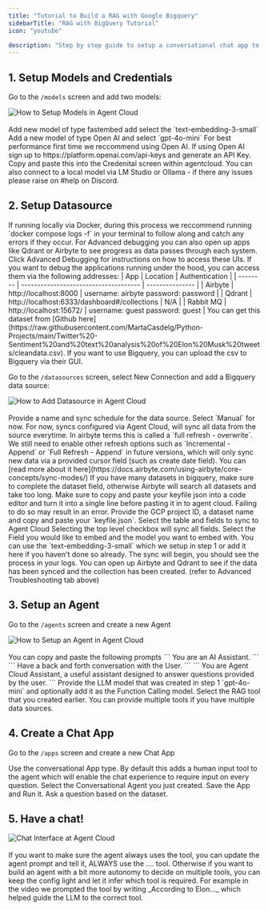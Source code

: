 ```yaml
---
title: "Tutorial to Build a RAG with Google Bigquery"
sidebarTitle: "RAG with BigQuery Tutorial"
icon: "youtube"

description: "Step by step guide to setup a conversational chat app to RAG a Google Big Query datasource (or any other data source)"
---
```


## 1. Setup Models and Credentials

Go to the `/models` screen and add two models:

<Frame>
  <img src="/images/demo-models.png" alt="How to Setup Models in Agent Cloud"/>
</Frame> <br></br>

<AccordionGroup>
  <Accordion icon="microchip" title="Add Embedding Model">
  Add new model of type fastembed add select the `text-embedding-3-small`
  </Accordion>

  <Accordion icon="comments" title="Add LLM Model">
  Add a new model of type Open AI and select `gpt-4o-mini`
    <Note>For best performance first time we reccommend using Open AI. If using Open AI sign up to https://platform.openai.com/api-keys and generate an API Key. Copy and paste this into the Credenital screen within agentcloud. You can also connect to a local model via LM Studio or Ollama - if there any issues please raise on #help on Discord.</Note>
  </Accordion>
</AccordionGroup>

## 2. Setup Datasource

<Tip>
	If running locally via Docker, during this process we reccommend running `docker compose logs -f` in your terminal to follow along and catch any errors if they occur. 
	For Advanced debugging you can also open up apps like Qdrant or Airbyte to see progress as data passes through each system. 
	Click Advanced Debugging for instructions on how to access these UIs.
</Tip>
<AccordionGroup>
<Accordion icon="bug" title="Advanced Debugging">
If you want to debug the applications running under the hood, you can access them via the following addresses:
| App | Location | Authentication |
| -------- | ------------------------------------- | --------------- |
| Airbyte | http://localhost:8000 | username: airbyte password: password |
| Qdrant | http://localhost:6333/dashboard#/collections | N/A |
| Rabbit MQ | http://localhost:15672/ | username: guest password: guest |

</Accordion>
<Accordion icon="file-csv" title="Sample Elon Musk tweets dataset">
You can get this dataset from [Github here](https://raw.githubusercontent.com/MartaCasdelg/Python-Projects/main/Twitter%20-Sentiment%20and%20text%20analysis%20of%20Elon%20Musk%20tweets/cleandata.csv). If you want to use Bigquery, you can upload the csv to Bigquery via their GUI.
</Accordion>
</AccordionGroup>

Go to the `/datasources` screen, select New Connection and add a Bigquery data source:

<Frame>
  <img src="/images/demo-bigquery-datasource.png" alt="How to Add Datasource in Agent Cloud"/>
</Frame> <br></br>

<AccordionGroup>
  <Accordion icon="wrench" title="Provide a name and sync schedule">
  Provide a name and sync schedule for the data source. Select `Manual` for now.
    <Warning>For now, syncs configured via Agent Cloud, will sync all data from the source everytime. In airbyte terms this is called a `full refresh - overwrite`. We still need to enable other refresh options such as `Incremental - Append` or `Full Refresh - Append` in future versions, which will only sync new data via a provided cursor field (such as create date field). You can [read more about it here](https://docs.airbyte.com/using-airbyte/core-concepts/sync-modes/) </Warning>
  </Accordion>

  <Accordion icon="key" title="Provide Data Source Credentials">
      <Tip>If you have many datasets in bigquery, make sure to complete the dataset field, otherwise Airbyte will search all datasets and take too long.</Tip>
      <Warning> Make sure to copy and paste your keyfile json into a code editor and turn it into a single line before pasting it in to agent cloud. Failing to do so may result in an error.</Warning>
  Provide the GCP project ID, a dataset name and copy and paste your `keyfile.json`.
  </Accordion>

  <Accordion icon="table" title="Select Table and Fields to Sync">
  Select the table and fields to sync to Agent Cloud
  <Tip>Selecting the top level checkbox will sync all fields.</Tip>
  </Accordion>

  <Accordion icon="microchip" title="Select field to Embed">
  Select the Field you would like to embed and the model you want to embed with. You can use the `text-embedding-3-small` which we setup in step 1 or add it here if you haven't done so already.
  </Accordion>
  <Accordion icon="rotate" title="Sync will begin">
  The sync will begin, you should see the process in your logs. You can open up Airbyte and Qdrant to see if the data has been synced and the collection has been created. (refer to Advanced Troubleshooting tab above)
  </Accordion>

</AccordionGroup>



## 3. Setup an Agent

Go to the `/agents` screen and create a new Agent

<Frame>
  <img src="/images/demo-agent.png" alt="How to Setup an Agent in Agent Cloud"/>
</Frame> <br></br>

<AccordionGroup>
<Accordion icon="flag" title="Provide a Role, Goal and Backstory">
You can copy and paste the following prompts
<Tabs>
  <Tab title="👤️ Role">
  ```
  You are an AI Assistant.
  ```
  </Tab>
  <Tab title="🎯️ Goal">
    ```
    Have a back and forth conversation with the User.
    ```
  </Tab>
  <Tab title="📖 Backstory">
     ```
     You are Agent Cloud Assistant, a useful assistant designed to answer questions provided by the user.
     ```
  </Tab>
</Tabs>
</Accordion>
<Accordion icon="comments" title="Select the model">
Provide the LLM model that was created in step 1 `gpt-4o-mini` and optionally add it as the Function Calling model.
</Accordion>
<Accordion icon="wrench" title="Select the datasource">
Select the RAG tool that you created earlier. You can provide multiple tools if you have multiple data sources.
</Accordion>
</AccordionGroup>

## 4. Create a Chat App

Go to the `/apps` screen and create a new Chat App

<AccordionGroup>
<Accordion icon="people-arrows" title="Select Conversational App Type">
Use the conversational App type.
<Note>By default this adds a human input tool to the agent which will enable the chat experience to require input on every question.</Note>
</Accordion>
<Accordion icon="robot" title="Select the Agent">
Select the Conversational Agent you just created.
</Accordion>
<Accordion icon="play" title="Run the App">
Save the App and Run it. Ask a question based on the dataset.
</Accordion>
</AccordionGroup>

## 5. Have a chat!

<Frame>
  <img src="/images/demo-chat.png" alt="Chat Interface at Agent Cloud"/>
</Frame> <br></br>

<Tip>
If you want to make sure the agent always uses the tool, you can update the agent prompt and tell it, ALWAYS use the .... tool. 
Otherwise if you want to build an agent with a bit more autonomy to decide on multiple tools, you can keep the config light and let it infer which tool is required.
For example in the video we prompted the tool by writing _According to Elon..._ which helped guide the LLM to the correct tool. 
</Tip>
